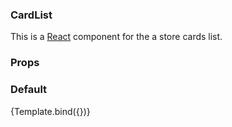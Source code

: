 

<Meta title="CardList" component={CardList} />


### CardList

This is a [React](https://reactjs.org/) component for the a store cards list.

### Props

<ArgsTable of={CardList} />

### Default

<Canvas>
  <Story
    name="Default"
    args={{
      itemsPerPage: 6,
      packages: [
        {
          package: {
            description:
              "Lorem ipsum dolor sit amet. Lorem ipsum dolor sit amet.",
            display_name: "GNU Image Manipulation Program",
            icon_url:
              "https://dashboard.snapcraft.io/site_media/appmedia/2017/07/gimp.png",
            name: "gimp",
            platforms: ["kubernetes"],
            type: "snap",
          },
          publisher: {
            display_name: "John Doe",
            name: "johndoe",
            validation: "verified",
          },
          categories: [
            {
              display_name: "Big data",
              name: "bigdata",
            },
            {
              display_name: "Containers",
              name: "containers",
            },
            {
              display_name: "Networking",
              name: "networking",
            },
          ],
        },
        {
          package: {
            description:
              "Lorem ipsum dolor sit amet. Lorem ipsum dolor sit amet.",
            display_name: "OBS Studio",
            icon_url:
              "https://dashboard.snapcraft.io/site_media/appmedia/2018/02/obs-studio.png",
            name: "obs-studio",
            platforms: ["vm"],
            type: "snap",
          },
          publisher: {
            display_name: "John Doe",
            name: "johndoe",
            validation: "star",
          },
          categories: [
            {
              display_name: "Big data",
              name: "bigdata",
            },
            {
              display_name: "Containers",
              name: "containers",
            },
            {
              display_name: "Networking",
              name: "networking",
            },
          ],
        },
        {
          package: {
            description:
              "Lorem ipsum dolor sit amet. Lorem ipsum dolor sit amet.",
            display_name: "fkill",
            icon_url:
              "https://dashboard.snapcraft.io/site_media/appmedia/2017/12/logo.svg.png",
            name: "fkill",
            platforms: null,
            type: "charm",
          },
          publisher: {
            display_name: "John Doe",
            name: "johndoe",
            validation: null,
          },
          categories: [
            {
              display_name: "Big data",
              name: "bigdata",
            },
            {
              display_name: "Containers",
              name: "containers",
            },
            {
              display_name: "Networking",
              name: "networking",
            },
          ],
        },
        {
          package: {
            description:
              "Lorem ipsum dolor sit amet. Lorem ipsum dolor sit amet.",
            display_name: "Sublime Text",
            icon_url:
              "https://dashboard.snapcraft.io/site_media/appmedia/2018/03/sublime-text.png",
            name: "sublime-text",
            platforms: ["vm"],
            type: "snap",
          },
          publisher: {
            display_name: "John Doe",
            name: "johndoe",
            validation: "star",
          },
          categories: [
            {
              display_name: "Big data",
              name: "bigdata",
            },
            {
              display_name: "Containers",
              name: "containers",
            },
            {
              display_name: "Networking",
              name: "networking",
            },
          ],
        },
        {
          package: {
            description:
              "Lorem ipsum dolor sit amet. Lorem ipsum dolor sit amet.",
            display_name: "The Climate Trail",
            icon_url:
              "https://dashboard.snapcraft.io/site_media/appmedia/2019/09/icon_zWsf712.png",
            name: "climate-trail",
            platforms: null,
            type: "bundle",
          },
          publisher: {
            display_name: "John Doe",
            name: "johndoe",
            validation: "verified",
          },
          categories: [
            {
              display_name: "Big data",
              name: "bigdata",
            },
            {
              display_name: "Containers",
              name: "containers",
            },
            {
              display_name: "Networking",
              name: "networking",
            },
          ],
        },
        {
          package: {
            description:
              "Lorem ipsum dolor sit amet. Lorem ipsum dolor sit amet.",
            display_name: "S4A - Scratch for Arduino",
            icon_url:
              "https://dashboard.snapcraft.io/site_media/appmedia/2020/02/s4a.png",
            name: "s4a",
            platforms: ["kubernetes"],
            type: "charm",
          },
          publisher: {
            display_name: "John Doe",
            name: "johndoe",
            validation: null,
          },
          categories: [
            {
              display_name: "Big data",
              name: "bigdata",
            },
            {
              display_name: "Containers",
              name: "containers",
            },
            {
              display_name: "Networking",
              name: "networking",
            },
          ],
        },
        {
          package: {
            description:
              "Lorem ipsum dolor sit amet. Lorem ipsum dolor sit amet.",
            display_name: "wethr",
            icon_url:
              "https://dashboard.snapcraft.io/site_media/appmedia/2019/08/sun-behind-cloud_26c5.png",
            name: "wethr",
            platforms: null,
            type: "snap",
          },
          publisher: {
            display_name: "John Doe",
            name: "johndoe",
            validation: null,
          },
          categories: [
            {
              display_name: "Big data",
              name: "bigdata",
            },
            {
              display_name: "Containers",
              name: "containers",
            },
            {
              display_name: "Networking",
              name: "networking",
            },
          ],
        },
        {
          package: {
            description:
              "Lorem ipsum dolor sit amet. Lorem ipsum dolor sit amet.",
            display_name: "alacritty",
            icon_url:
              "https://dashboard.snapcraft.io/site_media/appmedia/2019/12/icon.svg_WTg5Oeb.png",
            name: "alacritty",
            platforms: null,
            type: "bundle",
          },
          publisher: {
            display_name: "John Doe",
            name: "johndoe",
            validation: null,
          },
          categories: [
            {
              display_name: "Big data",
              name: "bigdata",
            },
            {
              display_name: "Containers",
              name: "containers",
            },
            {
              display_name: "Networking",
              name: "networking",
            },
          ],
        },
        {
          package: {
            description:
              "Lorem ipsum dolor sit amet. Lorem ipsum dolor sit amet.",
            display_name: "Mutt",
            icon_url:
              "https://dashboard.snapcraft.io/site_media/appmedia/2018/07/mutt256.png",
            name: "mutt",
            platforms: null,
            type: "charm",
          },
          publisher: {
            display_name: "John Doe",
            name: "johndoe",
            validation: "verified",
          },
          categories: [
            {
              display_name: "Big data",
              name: "bigdata",
            },
            {
              display_name: "Containers",
              name: "containers",
            },
            {
              display_name: "Networking",
              name: "networking",
            },
          ],
        },
        {
          package: {
            description:
              "Lorem ipsum dolor sit amet. Lorem ipsum dolor sit amet.",
            display_name: "Minetest",
            icon_url:
              "https://dashboard.snapcraft.io/site_media/appmedia/2018/01/minetest.png",
            name: "minetest",
            platforms: null,
            type: "snap",
          },
          publisher: {
            display_name: "John Doe",
            name: "johndoe",
            validation: null,
          },
          categories: [
            {
              display_name: "Big data",
              name: "bigdata",
            },
            {
              display_name: "Containers",
              name: "containers",
            },
            {
              display_name: "Networking",
              name: "networking",
            },
          ],
        },
        {
          package: {
            description:
              "Lorem ipsum dolor sit amet. Lorem ipsum dolor sit amet.",
            display_name: "FFmpeg",
            icon_url:
              "https://dashboard.snapcraft.io/site_media/appmedia/2018/07/ffmpeg_LvkKa6R.png",
            name: "ffmpeg",
            platforms: null,
            type: "snap",
          },
          publisher: {
            display_name: "John Doe",
            name: "johndoe",
            validation: null,
          },
          categories: [
            {
              display_name: "Big data",
              name: "bigdata",
            },
            {
              display_name: "Containers",
              name: "containers",
            },
            {
              display_name: "Networking",
              name: "networking",
            },
          ],
        },
        {
          package: {
            description:
              "Lorem ipsum dolor sit amet. Lorem ipsum dolor sit amet.",
            display_name: "Wire",
            icon_url:
              "https://dashboard.snapcraft.io/site_media/appmedia/2017/10/wire-desktop.png",
            name: "wire",
            platforms: null,
            type: "snap",
          },
          publisher: {
            display_name: "John Doe",
            name: "johndoe",
            validation: null,
          },
          categories: [
            {
              display_name: "Big data",
              name: "bigdata",
            },
            {
              display_name: "Containers",
              name: "containers",
            },
            {
              display_name: "Networking",
              name: "networking",
            },
          ],
        },
        {
          package: {
            description:
              "Lorem ipsum dolor sit amet. Lorem ipsum dolor sit amet.",
            display_name: "pogo",
            icon_url:
              "https://dashboard.snapcraft.io/site_media/appmedia/2021/09/pogo-192.png",
            name: "pogo",
            platforms: null,
            type: "snap",
          },
          publisher: {
            display_name: "John Doe",
            name: "johndoe",
            validation: null,
          },
          categories: [
            {
              display_name: "Big data",
              name: "bigdata",
            },
            {
              display_name: "Containers",
              name: "containers",
            },
            {
              display_name: "Networking",
              name: "networking",
            },
          ],
        },
        {
          package: {
            description:
              "Lorem ipsum dolor sit amet. Lorem ipsum dolor sit amet.",
            display_name: "IRCCloud",
            icon_url:
              "https://dashboard.snapcraft.io/site_media/appmedia/2017/08/icon_dLGuhFb.png",
            name: "irccloud-desktop",
            platforms: null,
            type: "snap",
          },
          publisher: {
            display_name: "John Doe",
            name: "johndoe",
            validation: null,
          },
          categories: [
            {
              display_name: "Big data",
              name: "bigdata",
            },
            {
              display_name: "Containers",
              name: "containers",
            },
            {
              display_name: "Networking",
              name: "networking",
            },
          ],
        },
      ],
    }}
  >
    {Template.bind({})}
  </Story>
</Canvas>
